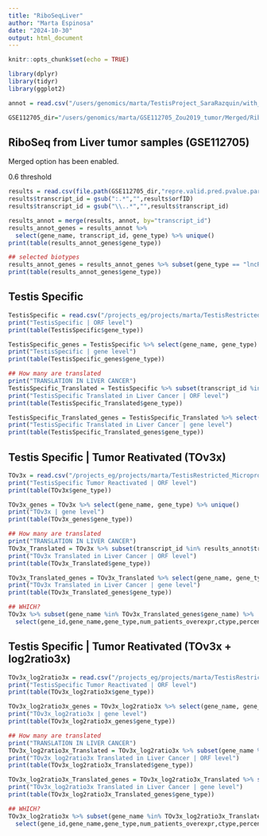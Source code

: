 ```yaml
---
title: "RiboSeqLiver"
author: "Marta Espinosa"
date: "2024-10-30"
output: html_document
---
```


```r
knitr::opts_chunk$set(echo = TRUE)

library(dplyr)
library(tidyr)
library(ggplot2)

annot = read.csv("/users/genomics/marta/TestisProject_SaraRazquin/with_TranscriptomeReconstruction/human/newReference_Resconstructed/1transcript_1gene.reconstructed.csv")

GSE112705_dir="/users/genomics/marta/GSE112705_Zou2019_tumor/Merged/RibORF"
```

## RiboSeq from Liver tumor samples (GSE112705)

Merged option has been enabled.

0.6 threshold

```r
results = read.csv(file.path(GSE112705_dir,"repre.valid.pred.pvalue.parameters.txt"), sep="\t")
results$transcript_id = gsub(":.*","",results$orfID)
results$transcript_id = gsub("\\..*","",results$transcript_id)

results_annot = merge(results, annot, by="transcript_id")
results_annot_genes = results_annot %>% 
  select(gene_name, transcript_id, gene_type) %>% unique()
print(table(results_annot_genes$gene_type))

## selected biotypes
results_annot_genes = results_annot_genes %>% subset(gene_type == "lncRNA" | gene_type == "novel" | gene_type == "processed_pseudogene" | gene_type == "protein_coding")
print(table(results_annot_genes$gene_type))


```

## Testis Specific

```r
TestisSpecific = read.csv("/projects_eg/projects/marta/TestisRestricted_Microproteins_TSA/with_TranscriptomeReconstruction/Q2_TestisRestricted/human/testisRestricted_GTEx_translatedONLYtestis.noProteome.csv")
print("TestisSpecific | ORF level")
print(table(TestisSpecific$gene_type))

TestisSpecific_genes = TestisSpecific %>% select(gene_name, gene_type) %>% unique()
print("TestisSpecific | gene level")
print(table(TestisSpecific_genes$gene_type))

## How many are translated
print("TRANSLATION IN LIVER CANCER")
TestisSpecific_Translated = TestisSpecific %>% subset(transcript_id %in% results_annot$transcript_id)
print("TestisSpecific Translated in Liver Cancer | ORF level")
print(table(TestisSpecific_Translated$gene_type))

TestisSpecific_Translated_genes = TestisSpecific_Translated %>% select(gene_name, gene_type) %>% unique()
print("TestisSpecific Translated in Liver Cancer | gene level")
print(table(TestisSpecific_Translated_genes$gene_type))
```

## Testis Specific | Tumor Reativated (TOv3x)

```r
TOv3x = read.csv("/projects_eg/projects/marta/TestisRestricted_Microproteins_TSA/with_TranscriptomeReconstruction/Q4_TestisRestricted_TumorSpecific/human/TOv3x_5percent_TestisRestrictedGTEx_Translated_Ctypes.csv")
print("TestisSpecific Tumor Reactivated | ORF level")
print(table(TOv3x$gene_type))

TOv3x_genes = TOv3x %>% select(gene_name, gene_type) %>% unique()
print("TOv3x | gene level")
print(table(TOv3x_genes$gene_type))

## How many are translated
print("TRANSLATION IN LIVER CANCER")
TOv3x_Translated = TOv3x %>% subset(transcript_id %in% results_annot$transcript_id) %>% select(orfID, gene_name, gene_type) %>% unique()
print("TOv3x Translated in Liver Cancer | ORF level")
print(table(TOv3x_Translated$gene_type))

TOv3x_Translated_genes = TOv3x_Translated %>% select(gene_name, gene_type) %>% unique()
print("TOv3x Translated in Liver Cancer | gene level")
print(table(TOv3x_Translated_genes$gene_type))

## WHICH?
TOv3x %>% subset(gene_name %in% TOv3x_Translated_genes$gene_name) %>% 
  select(gene_id,gene_name,gene_type,num_patients_overexpr,ctype,percentage_num_patients_overexpr)
```

## Testis Specific | Tumor Reativated (TOv3x + log2ratio3x)

```r
TOv3x_log2ratio3x = read.csv("/projects_eg/projects/marta/TestisRestricted_Microproteins_TSA/with_TranscriptomeReconstruction/Q4_TestisRestricted_TumorSpecific/human/TOv3x_5percent_TestisRestrictedGTEx_Translated_Ctypes_log2ratio3x.csv")
print("TestisSpecific Tumor Reactivated | ORF level")
print(table(TOv3x_log2ratio3x$gene_type))

TOv3x_log2ratio3x_genes = TOv3x_log2ratio3x %>% select(gene_name, gene_type) %>% unique()
print("TOv3x_log2ratio3x | gene level")
print(table(TOv3x_log2ratio3x_genes$gene_type))

## How many are translated
print("TRANSLATION IN LIVER CANCER")
TOv3x_log2ratio3x_Translated = TOv3x_log2ratio3x %>% subset(gene_name %in% results_annot$gene_name)  %>% select(orfID, gene_name, gene_type) %>% unique()
print("TOv3x_log2ratio3x Translated in Liver Cancer | ORF level")
print(table(TOv3x_log2ratio3x_Translated$gene_type))

TOv3x_log2ratio3x_Translated_genes = TOv3x_log2ratio3x_Translated %>% select(gene_name, gene_type) %>% unique()
print("TOv3x_log2ratio3x Translated in Liver Cancer | gene level")
print(table(TOv3x_log2ratio3x_Translated_genes$gene_type))

## WHICH?
TOv3x_log2ratio3x %>% subset(gene_name %in% TOv3x_log2ratio3x_Translated_genes$gene_name) %>% 
  select(gene_id,gene_name,gene_type,num_patients_overexpr,ctype,percentage_num_patients_overexpr)
```
